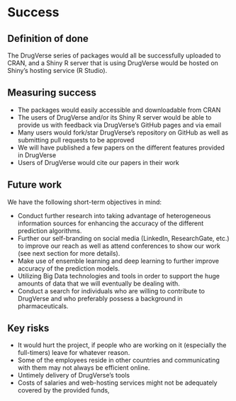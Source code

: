 # Success
<!-- 
Projects should have a definition of done that is measurable, and a thorough understanding going in of what the risks are to delivery 
-->

## Definition of done
<!-- 
What does success look like? 
-->
The DrugVerse series of packages would all be successfully uploaded to CRAN, and a Shiny R server that is using DrugVerse would be hosted on Shiny's hosting service (R Studio).

## Measuring success
<!-- 
How will we know when success is achieved, what markers can we use along the way 
-->
- The packages would easily accessible and downloadable from CRAN
- The users of DrugVerse and/or its Shiny R server would be able to provide us with feedback via DrugVerse's GitHub pages and via email
- Many users would fork/star DrugVerse's repository on GitHub as well as submitting pull requests to be approved
- We will have published a few papers on the different features provided in DrugVerse
- Users of DrugVerse would cite our papers in their work

## Future work
<!-- 
How could this be extended / developed in the future by yourself and/or the community in general?
-->
We have the following short-term objectives in mind: 

- Conduct further research into taking advantage of heterogeneous information sources for enhancing the accuracy of the different prediction algorithms.
- Further our self-branding on social media (LinkedIn, ResearchGate, etc.) to improve our reach as well as attend conferences to show our work (see next section for more details).
- Make use of ensemble learning and deep learning to further improve accuracy of the prediction models.
- Utilizing Big Data technologies and tools in order to support the huge amounts of data that we will eventually be dealing with.
- Conduct a search for individuals who are willing to contribute to DrugVerse and who preferably possess a background in pharmaceuticals.


## Key risks
<!-- 
What sort of things could come up that can delay or break the project?

 - [ ] People
 - [ ] Processes
 - [ ] Tooling & Technology
 - [ ] Costs

-->
- It would hurt the project, if people who are working on it (especially the full-timers) leave for whatever reason.
- Some of the employees reside in other countries and communicating with them may not always be efficient online.
- Untimely delivery of DrugVerse's tools
- Costs of salaries and web-hosting services might not be adequately covered by the provided funds,